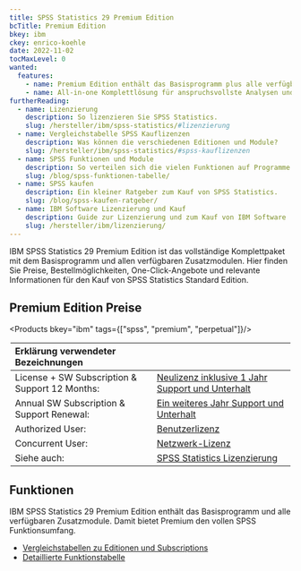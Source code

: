 ```yaml
---
title: SPSS Statistics 29 Premium Edition
bcTitle: Premium Edition
bkey: ibm
ckey: enrico-koehle
date: 2022-11-02
tocMaxLevel: 0
wanted:
  features:
    - name: Premium Edition enthält das Basisprogramm plus alle verfügbaren Zusatzmodule
    - name: All-in-one Komplettlösung für anspruchsvollste Analysen und Auswertungen
furtherReading:
  - name: Lizenzierung
    description: So lizenzieren Sie SPSS Statistics.
    slug: /hersteller/ibm/spss-statistics/#lizenzierung
  - name: Vergleichstabelle SPSS Kauflizenzen
    description: Was können die verschiedenen Editionen und Module?
    slug: /hersteller/ibm/spss-statistics/#spss-kauflizenzen
  - name: SPSS Funktionen und Module
    description: So verteilen sich die vielen Funktionen auf Programme und Module.
    slug: /blog/spss-funktionen-tabelle/
  - name: SPSS kaufen
    description: Ein kleiner Ratgeber zum Kauf von SPSS Statistics.
    slug: /blog/spss-kaufen-ratgeber/
  - name: IBM Software Lizenzierung und Kauf
    description: Guide zur Lizenzierung und zum Kauf von IBM Software
    slug: /hersteller/ibm/lizenzierung/
---
```


<Intro>

IBM SPSS Statistics 29 Premium Edition ist das vollständige Komplettpaket mit dem Basisprogramm und allen verfügbaren Zusatzmodulen. Hier finden Sie Preise, Bestellmöglichkeiten, One-Click-Angebote und relevante Informationen für den Kauf von SPSS Statistics Standard Edition.

</Intro>

<TOC />

## Premium Edition Preise

<Products bkey="ibm" tags={["spss", "premium", "perpetual"]}/>

<Legend>

|Erklärung verwendeter Bezeichnungen|                                                                                                                     |
|:---------------------------------------------|:---------------------------------------------------------------------------------------------------------|
|License + SW Subscription & Support 12 Months:|[Neulizenz inklusive 1 Jahr Support und Unterhalt](/hersteller/ibm/spss-statistics/#support-und-unterhalt)|
|Annual SW Subscription & Support Renewal:     |[Ein weiteres Jahr Support und Unterhalt](/hersteller/ibm/spss-statistics/#support-und-unterhalt)         |
|Authorized User:                              |[Benutzerlizenz](/hersteller/ibm/spss-statistics/#authorized-user)                                        |
|Concurrent User:                              |[Netzwerk-Lizenz](/hersteller/ibm/spss-statistics/#concurrent-user)                                       |
|Siehe auch:                                   |[SPSS Statistics Lizenzierung](/hersteller/ibm/spss-statistics/#lizenzierung)                             |

</Legend>

## Funktionen

IBM SPSS Statistics 29 Premium Edition enthält das Basisprogramm und alle verfügbaren Zusatzmodule. Damit bietet Premium den vollen SPSS Funktionsumfang.

<ArrowList>

- [Vergleichstabellen zu Editionen und Subscriptions](/hersteller/ibm/spss-statistics/#vergleichstabellen)
- [Detaillierte Funktionstabelle](/blog/spss-funktionen-tabelle/)

</ArrowList>
